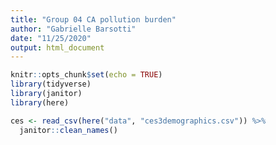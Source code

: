 ```yaml
---
title: "Group 04 CA pollution burden"
author: "Gabrielle Barsotti"
date: "11/25/2020"
output: html_document
---
```


```r
knitr::opts_chunk$set(echo = TRUE)
library(tidyverse)
library(janitor)
library(here)
```

```r
ces <- read_csv(here("data", "ces3demographics.csv")) %>%
  janitor::clean_names()
  
```

